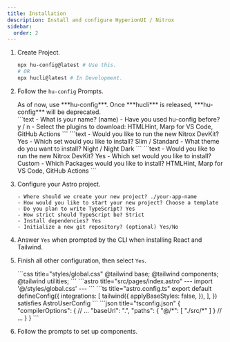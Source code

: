 ```yaml
---
title: Installation
description: Install and configure HyperionUI / Nitrox
sidebar:
  order: 2
---
```


<Steps>

1. Create Project.
    ```bash
    npx hu-config@latest # Use this.
    # OR
    npx hucli@latest # In Development.
    ```

2. Follow the `hu-config` Prompts.
    <Aside>
    As of now, use ***hu-config***. Once ***hucli*** is released, ***hu-config*** will be deprecated.
    </Aside>
    <Tabs>
      <TabItem label="hu-config">
      ```text
      - What is your name? (name)
      - Have you used hu-config before? y / n
      - Select the plugins to download: HTMLHint, Marp for VS Code, GitHub Actions
      ```
      </TabItem>
      <TabItem label="hucli (non-custom)">
      ```text
      - Would you like to run the new Nitrox DevKit? Yes
      - Which set would you like to install? Slim / Standard
      - What theme do you want to install? Night / Night Dark
      ```
      </TabItem>
      <TabItem label="hucli (custom)">
      ```text
      - Would you like to run the new Nitrox DevKit? Yes
      - Which set would you like to install? Custom
      - Which Packages would you like to install? HTMLHint, Marp for VS Code, GitHub Actions
      ```
      </TabItem>
    </Tabs>

3. Configure your Astro project.

    ```text
    - Where should we create your new project? ./your-app-name
    - How would you like to start your new project? Choose a template
    - Do you plan to write TypeScript? Yes
    - How strict should TypeScript be? Strict
    - Install dependencies? Yes
    - Initialize a new git repository? (optional) Yes/No
    ```

4. Answer `Yes` when prompted by the CLI when installing React and Tailwind.

5. Finish all other configuration, then select `Yes`.

    <Tabs>
      <TabItem label="Styles">
      ```css title="styles/global.css"
      @tailwind base;
      @tailwind components;
      @tailwind utilities;
      ```
      </TabItem>
      <TabItem label="Astro">
      ```astro title="src/pages/index.astro"
      ---
      import '@/styles/global.css'
      ---
      ```
      </TabItem>
      <TabItem label="Astro Config">
      ```ts title="astro.config.ts"
      export default defineConfig({
        integrations: [
          tailwind({
            applyBaseStyles: false,
          }),
        ],
      }) satisfies AstroUserConfig
      ```
      </TabItem>
      <TabItem label="tsConfig">
      ```json title="tsconfig.json"
      {
        "compilerOptions": {
          // ...
          "baseUrl": ".",
          "paths": {
            "@/*": [
              "./src/*"
            ]
          }
          // ...
        }
      }
      ```
      </TabItem>
    </Tabs>

6. Follow the prompts to set up components.

</Steps>